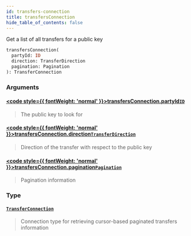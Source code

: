 ```yaml
---
id: transfers-connection
title: transfersConnection
hide_table_of_contents: false
---
```








Get a list of all transfers for a public key

```graphql
transfersConnection(
  partyId: ID
  direction: TransferDirection
  pagination: Pagination
): TransferConnection
```


### Arguments

#### [<code style={{ fontWeight: 'normal' }}>transfersConnection.<b>partyId</b></code>](#)<Bullet />[`ID`](/mainnet/api/graphql/scalars/id) <Badge class="secondary" text="scalar"/>
> The public key to look for
> 

#### [<code style={{ fontWeight: 'normal' }}>transfersConnection.<b>direction</b></code>](#)<Bullet />[`TransferDirection`](/mainnet/api/graphql/enums/transfer-direction) <Badge class="secondary" text="enum"/>
> Direction of the transfer with respect to the public key
> 

#### [<code style={{ fontWeight: 'normal' }}>transfersConnection.<b>pagination</b></code>](#)<Bullet />[`Pagination`](/mainnet/api/graphql/inputs/pagination) <Badge class="secondary" text="input"/>
> Pagination information
> 

### Type

#### [`TransferConnection`](/mainnet/api/graphql/objects/transfer-connection) <Badge class="secondary" text="object"/>
> Connection type for retrieving cursor-based paginated transfers information
> 





